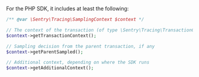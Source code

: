For the PHP SDK, it includes at least the following:

```php
/** @var \Sentry\Tracing\SamplingContext $context */

// The context of the transaction (of type \Sentry\Tracing\TransactionContext)
$context->getTransactionContext();

// Sampling decision from the parent transaction, if any
$context->getParentSampled();

// Additional context, depending on where the SDK runs
$context->getAdditionalContext();
```

